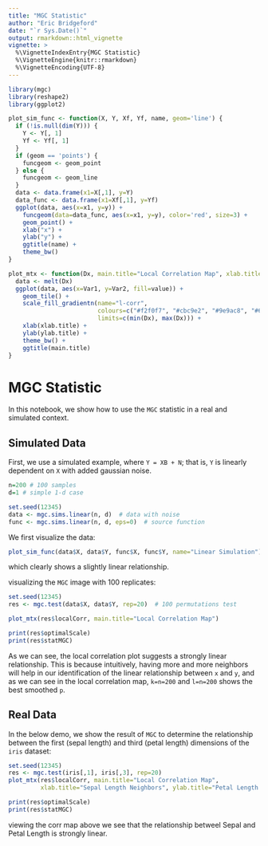 ```yaml
---
title: "MGC Statistic"
author: "Eric Bridgeford"
date: "`r Sys.Date()`"
output: rmarkdown::html_vignette
vignette: >
  %\VignetteIndexEntry{MGC Statistic}
  %\VignetteEngine{knitr::rmarkdown}
  %\VignetteEncoding{UTF-8}
---
```


```r
library(mgc)
library(reshape2)
library(ggplot2)

plot_sim_func <- function(X, Y, Xf, Yf, name, geom='line') {
  if (!is.null(dim(Y))) {
    Y <- Y[, 1]
    Yf <- Yf[, 1]
  }
  if (geom == 'points') {
    funcgeom <- geom_point
  } else {
    funcgeom <- geom_line
  }
  data <- data.frame(x1=X[,1], y=Y)
  data_func <- data.frame(x1=Xf[,1], y=Yf)
  ggplot(data, aes(x=x1, y=y)) +
    funcgeom(data=data_func, aes(x=x1, y=y), color='red', size=3) +
    geom_point() +
    xlab("x") +
    ylab("y") +
    ggtitle(name) +
    theme_bw()
}

plot_mtx <- function(Dx, main.title="Local Correlation Map", xlab.title="# X Neighbors", ylab.title="# Y Neighbors") {
  data <- melt(Dx)
  ggplot(data, aes(x=Var1, y=Var2, fill=value)) +
    geom_tile() +
    scale_fill_gradientn(name="l-corr",
                         colours=c("#f2f0f7", "#cbc9e2", "#9e9ac8", "#6a51a3"),
                         limits=c(min(Dx), max(Dx))) +
    xlab(xlab.title) +
    ylab(ylab.title) +
    theme_bw() +
    ggtitle(main.title)
}
```

# MGC Statistic

In this notebook, we show how to use the `MGC` statistic in a real and simulated context.

## Simulated Data

First, we use a simulated example, where `Y = XB + N`; that is, `Y` is linearly dependent on `X` with added gaussian noise.

```r
n=200 # 100 samples
d=1 # simple 1-d case

set.seed(12345)
data <- mgc.sims.linear(n, d)  # data with noise
func <- mgc.sims.linear(n, d, eps=0)  # source function
```

We first visualize the data:

```r
plot_sim_func(data$X, data$Y, func$X, func$Y, name="Linear Simulation")
```

which clearly shows a slightly linear relationship.

visualizing the `MGC` image with 100 replicates:

```r
set.seed(12345)
res <- mgc.test(data$X, data$Y, rep=20)  # 100 permutations test

plot_mtx(res$localCorr, main.title="Local Correlation Map")

print(res$optimalScale)
print(res$statMGC)
```

As we can see, the local correlation plot suggests a strongly linear relationship. This is because intuitively, having more and more neighbors will help in our identification of the linear relationship between `x` and `y`, and as we can see in the local correlation map, `k=n=200` and `l=n=200` shows the best smoothed `p`.


## Real Data


In the below demo, we show the result of `MGC` to determine the relationship between the first (sepal length) and third (petal length) dimensions of the `iris` dataset:

```r
set.seed(12345)
res <- mgc.test(iris[,1], iris[,3], rep=20)
plot_mtx(res$localCorr, main.title="Local Correlation Map",
         xlab.title="Sepal Length Neighbors", ylab.title="Petal Length Neighbors")

print(res$optimalScale)
print(res$statMGC)
```

viewing the corr map above we see that the relationship betweel Sepal and Petal Length is strongly linear.
